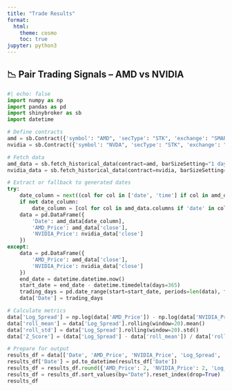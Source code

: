 ```yaml
---
title: "Trade Results"
format:
  html:
    theme: cosmo
    toc: true
jupyter: python3
---
```


## 📉 Pair Trading Signals – AMD vs NVIDIA

```python
#| echo: false
import numpy as np
import pandas as pd
import shinybroker as sb
import datetime

# Define contracts
amd = sb.Contract({'symbol': "AMD", 'secType': "STK", 'exchange': "SMART", 'currency': "USD"})
nvidia = sb.Contract({'symbol': "NVDA", 'secType': "STK", 'exchange': "SMART", 'currency': "USD"})

# Fetch data
amd_data = sb.fetch_historical_data(contract=amd, barSizeSetting="1 day", durationStr="1 Y")['hst_dta']
nvidia_data = sb.fetch_historical_data(contract=nvidia, barSizeSetting="1 day", durationStr="1 Y")['hst_dta']

# Extract or fallback to generated dates
try:
    date_column = next((col for col in ['date', 'time'] if col in amd_data.columns), None)
    if not date_column:
        date_column = [col for col in amd_data.columns if 'date' in col.lower() or 'time' in col.lower()][0]
    data = pd.DataFrame({
        'Date': amd_data[date_column],
        'AMD_Price': amd_data['close'],
        'NVIDIA_Price': nvidia_data['close']
    })
except:
    data = pd.DataFrame({
        'AMD_Price': amd_data['close'],
        'NVIDIA_Price': nvidia_data['close']
    })
    end_date = datetime.datetime.now()
    start_date = end_date - datetime.timedelta(days=365)
    trading_days = pd.date_range(start=start_date, periods=len(data), freq='B')
    data['Date'] = trading_days

# Calculate metrics
data['Log_Spread'] = np.log(data['AMD_Price']) - np.log(data['NVIDIA_Price'])
data['roll_mean'] = data['Log_Spread'].rolling(window=20).mean()
data['roll_std'] = data['Log_Spread'].rolling(window=20).std()
data['Z_Score'] = (data['Log_Spread'] - data['roll_mean']) / data['roll_std']

# Prepare for output
results_df = data[['Date', 'AMD_Price', 'NVIDIA_Price', 'Log_Spread', 'Z_Score']].tail(20)
results_df['Date'] = pd.to_datetime(results_df['Date'])
results_df = results_df.round({'AMD_Price': 2, 'NVIDIA_Price': 2, 'Log_Spread': 6, 'Z_Score': 6})
results_df = results_df.sort_values(by="Date").reset_index(drop=True)
results_df
```